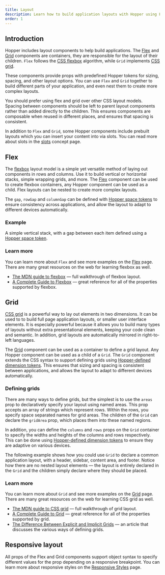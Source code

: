 ```yaml
---
title: Layout
description: Learn how to build application layouts with Hopper using Flex or Grid.
order: 1
---
```


## Introduction

Hopper includes layout components to help build applications. The [Flex](./Flex) and [Grid](./Grid)
components are containers, they are responsible for the layout of their children. `Flex` follows the
[CSS flexbox](https://developer.mozilla.org/en-US/docs/Web/CSS/CSS_Flexible_Box_Layout/Basic_Concepts_of_Flexbox)
algorithm, while `Grid` implements
[CSS grid](https://developer.mozilla.org/en-US/docs/Web/CSS/CSS_Grid_Layout/Basic_Concepts_of_Grid_Layout).

These components provide props with predefined Hopper tokens for sizing, spacing,
and other layout options. You can use `Flex` and `Grid` together to build different
parts of your application, and even nest them to create more complex layouts.

You should prefer using flex and grid over other CSS layout models. Spacing between components
should be left to parent layout components rather than added directly to the children. This ensures components are composable when reused in different places, and ensures that spacing is consistent.

In addition to `Flex` and `Grid`, some Hopper components include prebuilt layouts which you can
insert your content into via slots. You can read more about slots in the [slots](./slots) concept page.

## Flex

The [flexbox](https://developer.mozilla.org/en-US/docs/Web/CSS/CSS_Flexible_Box_Layout/Basic_Concepts_of_Flexbox)
layout model is a simple yet versatile method of laying out components in rows and columns.
Use it to build vertical or horizontal stacks, simple wrapping grids, and more. The [Flex](./Flex)
component can be used to create flexbox containers, any Hopper component can be used as a child.
Flex layouts can be nested to create more complex layouts.

The `gap`, `rowGap` and `columnGap` can be defined with [Hopper space tokens](/tokens/semantic/space)
to ensure consistency across applications, and allow the layout to adapt to different devices automatically.

### Example
A simple vertical stack, with a gap between each item defined using a [Hopper space token](/tokens/semantic/space).

<Example src="layout/docs/flex" isOpen />

### Learn more

You can learn more about `Flex` and see more examples on the [Flex](./Flex) page. There are many great resources on the web for learning flexbox as well.

* [The MDN guide to flexbox](https://developer.mozilla.org/en-US/docs/Web/CSS/CSS_Flexible_Box_Layout) — full walkthrough
of flexbox layout.
* [A Complete Guide to Flexbox](https://css-tricks.com/snippets/css/a-guide-to-flexbox/) — great reference for all of the
properties supported by flexbox.

## Grid

[CSS grid](https://developer.mozilla.org/en-US/docs/Web/CSS/CSS_Grid_Layout/Basic_Concepts_of_Grid_Layout)
is a powerful way to lay out elements in two dimensions. It can be used to to build full page application
layouts, or smaller user interface elements. It is especially powerful because it allows you to build many types of
layouts without extra presentational elements, keeping your code clean and semantic. In addition, grid layouts
are automatically mirrored in right-to-left languages.

The [Grid](./Grid) component can be used as a container to define a grid layout. Any Hopper component can be used as
a child of a `Grid`. The `Grid` component extends the CSS syntax to support
defining grids using [Hopper-defined dimension tokens](/tokens/core/dimensions).
This ensures that sizing and spacing is consistent between applications, and allows the layout to adapt to different devices
automatically.

### Defining grids

There are many ways to define grids, but the simplest is to use the `areas` prop to declaratively
specify your layout using named areas. This prop accepts an array of strings which represent rows. Within the rows,
you specify space separated names for grid areas. The children of the `Grid` can declare the `gridArea` prop, which
places them into these named regions.

In addition, you can define the `columns` and `rows` props on the `Grid` container to specify the widths and heights of the columns and rows respectively. This can be
done using [Hopper-defined dimension tokens](/tokens/core/dimensions) to ensure they are adaptive on various devices.

The following example shows how you could use `Grid` to declare a common application layout, with a header, sidebar,
content area, and footer. Notice how there are no nested layout elements — the layout is entirely declared in the
`Grid` and the children simply declare where they should be placed.

<Example src="layout/docs/grid" isOpen />

### Learn more

You can learn more about `Grid` and see more examples on the [Grid](./Grid) page. There are many great resources on the web for learning CSS grid as well.

* [The MDN guide to CSS grid](https://developer.mozilla.org/en-US/docs/Web/CSS/CSS_Grid_Layout) — full walkthrough of
grid layout.
* [A Complete Guide to Grid](https://css-tricks.com/snippets/css/complete-guide-grid) — great reference for all of the
properties supported by grid.
* [The Difference Between Explicit and Implicit Grids](https://css-tricks.com/difference-explicit-implicit-grids/) — an
article that discusses the various ways of defining grids.

## Responsive layout

All props of the Flex and Grid components support object syntax to specify different values for the prop depending on a responsive breakpoint.
You can learn more about responsive styles on the [Responsive Styles](./responsive-styles) page.
